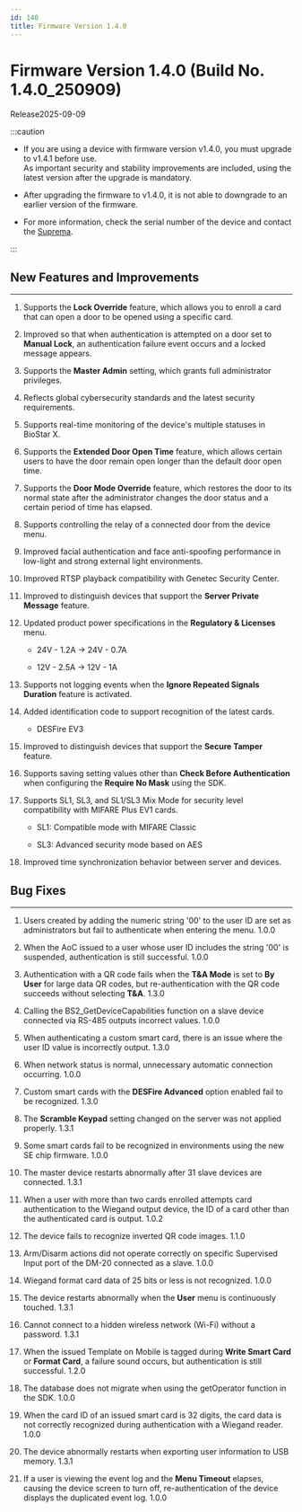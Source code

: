 ```yaml
---
id: 140
title: Firmware Version 1.4.0
---
```


# Firmware Version 1.4.0 (Build No. 1.4.0_250909)

Release<Separator/>2025-09-09

:::caution

- If you are using a device with firmware version v1.4.0, you must upgrade to v1.4.1 before use.<br/>As important security and stability improvements are included, using the latest version after the upgrade is mandatory.

- After upgrading the firmware to v1.4.0, it is not able to downgrade to an earlier version of the firmware.

- For more information, check the serial number of the device and contact the [Suprema](https://supremainc.com).

:::

## New Features and Improvements

---

1. Supports the **Lock Override** feature, which allows you to enroll a card that can open a door to be opened using a specific card.

1. Improved so that when authentication is attempted on a door set to **Manual Lock**, an authentication failure event occurs and a locked message appears.

1. Supports the **Master Admin** setting, which grants full administrator privileges.

1. Reflects global cybersecurity standards and the latest security requirements.

1. Supports real-time monitoring of the device's multiple statuses in BioStar X.

1. Supports the **Extended Door Open Time** feature, which allows certain users to have the door remain open longer than the default door open time.

1. Supports the **Door Mode Override** feature, which restores the door to its normal state after the administrator changes the door status and a certain period of time has elapsed.

1. Supports controlling the relay of a connected door from the device menu.

1. Improved facial authentication and face anti-spoofing performance in low-light and strong external light environments.

1. Improved RTSP playback compatibility with Genetec Security Center.

1. Improved to distinguish devices that support the **Server Private Message** feature.

1. Updated product power specifications in the **Regulatory & Licenses** menu.

    - 24V - 1.2A → 24V - 0.7A

    - 12V - 2.5A → 12V - 1A

1. Supports not logging events when the **Ignore Repeated Signals Duration** feature is activated.

1. Added identification code to support recognition of the latest cards.

    - DESFire EV3

1. Improved to distinguish devices that support the **Secure Tamper** feature.

1. Supports saving setting values other than **Check Before Authentication** when configuring the **Require No Mask** using the SDK.

1. Supports SL1, SL3, and SL1/SL3 Mix Mode for security level compatibility with MIFARE Plus EV1 cards.

    - SL1: Compatible mode with MIFARE Classic

    - SL3: Advanced security mode based on AES

1. Improved time synchronization behavior between server and devices.

## Bug Fixes

---

<BugLists>

1. Users created by adding the numeric string '00' to the user ID are set as administrators but fail to authenticate when entering the menu. <Badge>1.0.0</Badge>

1. When the AoC issued to a user whose user ID includes the string '00' is suspended, authentication is still successful. <Badge>1.0.0</Badge>

1. Authentication with a QR code fails when the **T&A Mode** is set to **By User** for large data QR codes, but re-authentication with the QR code succeeds without selecting **T&A**. <Badge>1.3.0</Badge>

1. Calling the BS2_GetDeviceCapabilities function on a slave device connected via RS-485 outputs incorrect values. <Badge>1.0.0</Badge>

1. When authenticating a custom smart card, there is an issue where the user ID value is incorrectly output. <Badge>1.3.0</Badge>

1. When network status is normal, unnecessary automatic connection occurring. <Badge>1.0.0</Badge>

1. Custom smart cards with the **DESFire Advanced** option enabled fail to be recognized. <Badge>1.3.0</Badge>

1. The **Scramble Keypad** setting changed on the server was not applied properly. <Badge>1.3.1</Badge>

1. Some smart cards fail to be recognized in environments using the new SE chip firmware. <Badge>1.0.0</Badge>

1. The master device restarts abnormally after 31 slave devices are connected. <Badge>1.3.1</Badge>

1. When a user with more than two cards enrolled attempts card authentication to the Wiegand output device, the ID of a card other than the authenticated card is output. <Badge>1.0.2</Badge>

1. The device fails to recognize inverted QR code images. <Badge>1.1.0</Badge>

1. Arm/Disarm actions did not operate correctly on specific Supervised Input port of the DM-20 connected as a slave. <Badge>1.0.0</Badge>

1. Wiegand format card data of 25 bits or less is not recognized. <Badge>1.0.0</Badge>

1. The device restarts abnormally when the **User** menu is continuously touched. <Badge>1.3.1</Badge>

1. Cannot connect to a hidden wireless network (Wi-Fi) without a password. <Badge>1.3.1</Badge>

1. When the issued Template on Mobile is tagged during **Write Smart Card** or **Format Card**, a failure sound occurs, but authentication is still successful. <Badge>1.2.0</Badge>

1. The database does not migrate when using the getOperator function in the SDK. <Badge>1.0.0</Badge>

1. When the card ID of an issued smart card is 32 digits, the card data is not correctly recognized during authentication with a Wiegand reader. <Badge>1.0.0</Badge>

1. The device abnormally restarts when exporting user information to USB memory. <Badge>1.3.1</Badge>

1. If a user is viewing the event log and the **Menu Timeout** elapses, causing the device screen to turn off, re-authentication of the device displays the duplicated event log. <Badge>1.0.0</Badge>

</BugLists>